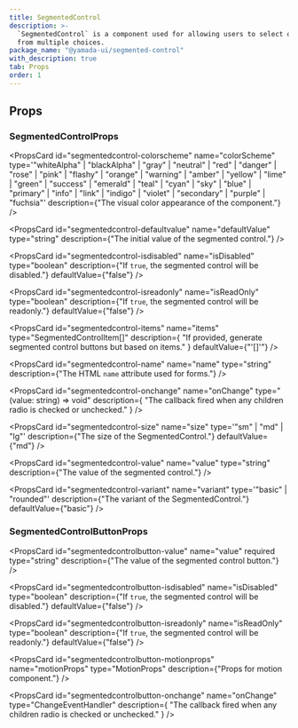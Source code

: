 ```yaml
---
title: SegmentedControl
description: >-
  `SegmentedControl` is a component used for allowing users to select one option
  from multiple choices.
package_name: "@yamada-ui/segmented-control"
with_description: true
tab: Props
order: 1
---
```


## Props

### SegmentedControlProps

<PropsCard id="segmentedcontrol-_accept" name="_accept" type="CSSUIObject" />

<PropsCard id="segmentedcontrol-_active" name="_active" type="CSSUIObject" />

<PropsCard id="segmentedcontrol-_after" name="_after" type="CSSUIObject" />

<PropsCard id="segmentedcontrol-_anylink" name="_anyLink" type="CSSUIObject" />

<PropsCard
  id="segmentedcontrol-_autofill"
  name="_autofill"
  type="CSSUIObject"
/>

<PropsCard
  id="segmentedcontrol-_backdrop"
  name="_backdrop"
  type="CSSUIObject"
/>

<PropsCard id="segmentedcontrol-_before" name="_before" type="CSSUIObject" />

<PropsCard id="segmentedcontrol-_between" name="_between" type="CSSUIObject" />

<PropsCard id="segmentedcontrol-_blank" name="_blank" type="CSSUIObject" />

<PropsCard id="segmentedcontrol-_checked" name="_checked" type="CSSUIObject" />

<PropsCard id="segmentedcontrol-_cue" name="_cue" type="CSSUIObject" />

<PropsCard
  id="segmentedcontrol-_cueregion"
  name="_cueRegion"
  type="CSSUIObject"
/>

<PropsCard id="segmentedcontrol-_dark" name="_dark" type="CSSUIObject" />

<PropsCard id="segmentedcontrol-_default" name="_default" type="CSSUIObject" />

<PropsCard
  id="segmentedcontrol-_disabled"
  name="_disabled"
  type="CSSUIObject"
/>

<PropsCard id="segmentedcontrol-_empty" name="_empty" type="CSSUIObject" />

<PropsCard id="segmentedcontrol-_enabled" name="_enabled" type="CSSUIObject" />

<PropsCard id="segmentedcontrol-_end" name="_end" type="CSSUIObject" />

<PropsCard id="segmentedcontrol-_even" name="_even" type="CSSUIObject" />

<PropsCard
  id="segmentedcontrol-_expanded"
  name="_expanded"
  type="CSSUIObject"
/>

<PropsCard
  id="segmentedcontrol-_fileselector"
  name="_fileSelector"
  type="CSSUIObject"
/>

<PropsCard id="segmentedcontrol-_filled" name="_filled" type="CSSUIObject" />

<PropsCard id="segmentedcontrol-_first" name="_first" type="CSSUIObject" />

<PropsCard
  id="segmentedcontrol-_firstletter"
  name="_firstLetter"
  type="CSSUIObject"
/>

<PropsCard
  id="segmentedcontrol-_firstline"
  name="_firstLine"
  type="CSSUIObject"
/>

<PropsCard id="segmentedcontrol-_focus" name="_focus" type="CSSUIObject" />

<PropsCard
  id="segmentedcontrol-_focusvisible"
  name="_focusVisible"
  type="CSSUIObject"
/>

<PropsCard
  id="segmentedcontrol-_focuswithin"
  name="_focusWithin"
  type="CSSUIObject"
/>

<PropsCard
  id="segmentedcontrol-_fullscreen"
  name="_fullScreen"
  type="CSSUIObject"
/>

<PropsCard id="segmentedcontrol-_grabbed" name="_grabbed" type="CSSUIObject" />

<PropsCard
  id="segmentedcontrol-_groupaccept"
  name="_groupAccept"
  type="CSSUIObject"
/>

<PropsCard
  id="segmentedcontrol-_groupactive"
  name="_groupActive"
  type="CSSUIObject"
/>

<PropsCard
  id="segmentedcontrol-_groupblank"
  name="_groupBlank"
  type="CSSUIObject"
/>

<PropsCard
  id="segmentedcontrol-_groupchecked"
  name="_groupChecked"
  type="CSSUIObject"
/>

<PropsCard
  id="segmentedcontrol-_groupdisabled"
  name="_groupDisabled"
  type="CSSUIObject"
/>

<PropsCard
  id="segmentedcontrol-_groupenabled"
  name="_groupEnabled"
  type="CSSUIObject"
/>

<PropsCard
  id="segmentedcontrol-_groupexpanded"
  name="_groupExpanded"
  type="CSSUIObject"
/>

<PropsCard
  id="segmentedcontrol-_groupfocus"
  name="_groupFocus"
  type="CSSUIObject"
/>

<PropsCard
  id="segmentedcontrol-_groupfocusvisible"
  name="_groupFocusVisible"
  type="CSSUIObject"
/>

<PropsCard
  id="segmentedcontrol-_groupfocuswithin"
  name="_groupFocusWithin"
  type="CSSUIObject"
/>

<PropsCard
  id="segmentedcontrol-_groupgrabbed"
  name="_groupGrabbed"
  type="CSSUIObject"
/>

<PropsCard
  id="segmentedcontrol-_grouphorizontal"
  name="_groupHorizontal"
  type="CSSUIObject"
/>

<PropsCard
  id="segmentedcontrol-_grouphover"
  name="_groupHover"
  type="CSSUIObject"
/>

<PropsCard
  id="segmentedcontrol-_groupidle"
  name="_groupIdle"
  type="CSSUIObject"
/>

<PropsCard
  id="segmentedcontrol-_groupinvalid"
  name="_groupInvalid"
  type="CSSUIObject"
/>

<PropsCard
  id="segmentedcontrol-_grouploaded"
  name="_groupLoaded"
  type="CSSUIObject"
/>

<PropsCard
  id="segmentedcontrol-_grouploading"
  name="_groupLoading"
  type="CSSUIObject"
/>

<PropsCard
  id="segmentedcontrol-_groupoptional"
  name="_groupOptional"
  type="CSSUIObject"
/>

<PropsCard
  id="segmentedcontrol-_groupplaceholdershown"
  name="_groupPlaceholderShown"
  type="CSSUIObject"
/>

<PropsCard
  id="segmentedcontrol-_grouppressed"
  name="_groupPressed"
  type="CSSUIObject"
/>

<PropsCard
  id="segmentedcontrol-_groupreadonly"
  name="_groupReadOnly"
  type="CSSUIObject"
/>

<PropsCard
  id="segmentedcontrol-_groupreadwrite"
  name="_groupReadWrite"
  type="CSSUIObject"
/>

<PropsCard
  id="segmentedcontrol-_groupreject"
  name="_groupReject"
  type="CSSUIObject"
/>

<PropsCard
  id="segmentedcontrol-_grouprequired"
  name="_groupRequired"
  type="CSSUIObject"
/>

<PropsCard
  id="segmentedcontrol-_groupselected"
  name="_groupSelected"
  type="CSSUIObject"
/>

<PropsCard
  id="segmentedcontrol-_groupuserinvalid"
  name="_groupUserInvalid"
  type="CSSUIObject"
/>

<PropsCard
  id="segmentedcontrol-_groupvalid"
  name="_groupValid"
  type="CSSUIObject"
/>

<PropsCard
  id="segmentedcontrol-_groupvertical"
  name="_groupVertical"
  type="CSSUIObject"
/>

<PropsCard id="segmentedcontrol-_hidden" name="_hidden" type="CSSUIObject" />

<PropsCard id="segmentedcontrol-_holiday" name="_holiday" type="CSSUIObject" />

<PropsCard
  id="segmentedcontrol-_horizontal"
  name="_horizontal"
  type="CSSUIObject"
/>

<PropsCard id="segmentedcontrol-_hover" name="_hover" type="CSSUIObject" />

<PropsCard id="segmentedcontrol-_idle" name="_idle" type="CSSUIObject" />

<PropsCard
  id="segmentedcontrol-_indeterminate"
  name="_indeterminate"
  type="CSSUIObject"
/>

<PropsCard id="segmentedcontrol-_inrange" name="_inRange" type="CSSUIObject" />

<PropsCard id="segmentedcontrol-_invalid" name="_invalid" type="CSSUIObject" />

<PropsCard id="segmentedcontrol-_last" name="_last" type="CSSUIObject" />

<PropsCard id="segmentedcontrol-_light" name="_light" type="CSSUIObject" />

<PropsCard id="segmentedcontrol-_link" name="_link" type="CSSUIObject" />

<PropsCard id="segmentedcontrol-_loaded" name="_loaded" type="CSSUIObject" />

<PropsCard id="segmentedcontrol-_loading" name="_loading" type="CSSUIObject" />

<PropsCard id="segmentedcontrol-_marker" name="_marker" type="CSSUIObject" />

<PropsCard
  id="segmentedcontrol-_mediadark"
  name="_mediaDark"
  type="CSSUIObject"
/>

<PropsCard
  id="segmentedcontrol-_medialight"
  name="_mediaLight"
  type="CSSUIObject"
/>

<PropsCard
  id="segmentedcontrol-_mediareducemotion"
  name="_mediaReduceMotion"
  type="CSSUIObject"
/>

<PropsCard id="segmentedcontrol-_modal" name="_modal" type="CSSUIObject" />

<PropsCard
  id="segmentedcontrol-_nativeactive"
  name="_nativeActive"
  type="CSSUIObject"
/>

<PropsCard
  id="segmentedcontrol-_nativechecked"
  name="_nativeChecked"
  type="CSSUIObject"
/>

<PropsCard
  id="segmentedcontrol-_nativedisabled"
  name="_nativeDisabled"
  type="CSSUIObject"
/>

<PropsCard
  id="segmentedcontrol-_nativefocus"
  name="_nativeFocus"
  type="CSSUIObject"
/>

<PropsCard
  id="segmentedcontrol-_nativefocusvisible"
  name="_nativeFocusVisible"
  type="CSSUIObject"
/>

<PropsCard
  id="segmentedcontrol-_nativefocuswithin"
  name="_nativeFocusWithin"
  type="CSSUIObject"
/>

<PropsCard
  id="segmentedcontrol-_nativehidden"
  name="_nativeHidden"
  type="CSSUIObject"
/>

<PropsCard
  id="segmentedcontrol-_nativehover"
  name="_nativeHover"
  type="CSSUIObject"
/>

<PropsCard
  id="segmentedcontrol-_nativereadonly"
  name="_nativeReadOnly"
  type="CSSUIObject"
/>

<PropsCard
  id="segmentedcontrol-_nativetarget"
  name="_nativeTarget"
  type="CSSUIObject"
/>

<PropsCard
  id="segmentedcontrol-_nativevalid"
  name="_nativeValid"
  type="CSSUIObject"
/>

<PropsCard
  id="segmentedcontrol-_notfirst"
  name="_notFirst"
  type="CSSUIObject"
/>

<PropsCard id="segmentedcontrol-_notlast" name="_notLast" type="CSSUIObject" />

<PropsCard
  id="segmentedcontrol-_nottarget"
  name="_notTarget"
  type="CSSUIObject"
/>

<PropsCard id="segmentedcontrol-_odd" name="_odd" type="CSSUIObject" />

<PropsCard id="segmentedcontrol-_only" name="_only" type="CSSUIObject" />

<PropsCard
  id="segmentedcontrol-_optional"
  name="_optional"
  type="CSSUIObject"
/>

<PropsCard
  id="segmentedcontrol-_outrange"
  name="_outRange"
  type="CSSUIObject"
/>

<PropsCard id="segmentedcontrol-_outside" name="_outside" type="CSSUIObject" />

<PropsCard id="segmentedcontrol-_paused" name="_paused" type="CSSUIObject" />

<PropsCard
  id="segmentedcontrol-_peeraccept"
  name="_peerAccept"
  type="CSSUIObject"
/>

<PropsCard
  id="segmentedcontrol-_peeractive"
  name="_peerActive"
  type="CSSUIObject"
/>

<PropsCard
  id="segmentedcontrol-_peerblank"
  name="_peerBlank"
  type="CSSUIObject"
/>

<PropsCard
  id="segmentedcontrol-_peerchecked"
  name="_peerChecked"
  type="CSSUIObject"
/>

<PropsCard
  id="segmentedcontrol-_peerdisabled"
  name="_peerDisabled"
  type="CSSUIObject"
/>

<PropsCard
  id="segmentedcontrol-_peerenabled"
  name="_peerEnabled"
  type="CSSUIObject"
/>

<PropsCard
  id="segmentedcontrol-_peerexpanded"
  name="_peerExpanded"
  type="CSSUIObject"
/>

<PropsCard
  id="segmentedcontrol-_peerfocus"
  name="_peerFocus"
  type="CSSUIObject"
/>

<PropsCard
  id="segmentedcontrol-_peerfocusvisible"
  name="_peerFocusVisible"
  type="CSSUIObject"
/>

<PropsCard
  id="segmentedcontrol-_peerfocuswithin"
  name="_peerFocusWithin"
  type="CSSUIObject"
/>

<PropsCard
  id="segmentedcontrol-_peergrabbed"
  name="_peerGrabbed"
  type="CSSUIObject"
/>

<PropsCard
  id="segmentedcontrol-_peerhorizontal"
  name="_peerHorizontal"
  type="CSSUIObject"
/>

<PropsCard
  id="segmentedcontrol-_peerhover"
  name="_peerHover"
  type="CSSUIObject"
/>

<PropsCard
  id="segmentedcontrol-_peeridle"
  name="_peerIdle"
  type="CSSUIObject"
/>

<PropsCard
  id="segmentedcontrol-_peerinvalid"
  name="_peerInvalid"
  type="CSSUIObject"
/>

<PropsCard
  id="segmentedcontrol-_peerloaded"
  name="_peerLoaded"
  type="CSSUIObject"
/>

<PropsCard
  id="segmentedcontrol-_peerloading"
  name="_peerLoading"
  type="CSSUIObject"
/>

<PropsCard
  id="segmentedcontrol-_peeroptional"
  name="_peerOptional"
  type="CSSUIObject"
/>

<PropsCard
  id="segmentedcontrol-_peerplaceholdershown"
  name="_peerPlaceholderShown"
  type="CSSUIObject"
/>

<PropsCard
  id="segmentedcontrol-_peerpressed"
  name="_peerPressed"
  type="CSSUIObject"
/>

<PropsCard
  id="segmentedcontrol-_peerreadonly"
  name="_peerReadOnly"
  type="CSSUIObject"
/>

<PropsCard
  id="segmentedcontrol-_peerreadwrite"
  name="_peerReadWrite"
  type="CSSUIObject"
/>

<PropsCard
  id="segmentedcontrol-_peerreject"
  name="_peerReject"
  type="CSSUIObject"
/>

<PropsCard
  id="segmentedcontrol-_peerrequired"
  name="_peerRequired"
  type="CSSUIObject"
/>

<PropsCard
  id="segmentedcontrol-_peerselected"
  name="_peerSelected"
  type="CSSUIObject"
/>

<PropsCard
  id="segmentedcontrol-_peeruserinvalid"
  name="_peerUserInvalid"
  type="CSSUIObject"
/>

<PropsCard
  id="segmentedcontrol-_peervalid"
  name="_peerValid"
  type="CSSUIObject"
/>

<PropsCard
  id="segmentedcontrol-_peervertical"
  name="_peerVertical"
  type="CSSUIObject"
/>

<PropsCard id="segmentedcontrol-_picture" name="_picture" type="CSSUIObject" />

<PropsCard
  id="segmentedcontrol-_placeholder"
  name="_placeholder"
  type="CSSUIObject"
/>

<PropsCard
  id="segmentedcontrol-_placeholdershown"
  name="_placeholderShown"
  type="CSSUIObject"
/>

<PropsCard id="segmentedcontrol-_playing" name="_playing" type="CSSUIObject" />

<PropsCard id="segmentedcontrol-_pressed" name="_pressed" type="CSSUIObject" />

<PropsCard id="segmentedcontrol-_print" name="_print" type="CSSUIObject" />

<PropsCard
  id="segmentedcontrol-_readonly"
  name="_readOnly"
  type="CSSUIObject"
/>

<PropsCard
  id="segmentedcontrol-_readwrite"
  name="_readWrite"
  type="CSSUIObject"
/>

<PropsCard id="segmentedcontrol-_reject" name="_reject" type="CSSUIObject" />

<PropsCard
  id="segmentedcontrol-_required"
  name="_required"
  type="CSSUIObject"
/>

<PropsCard id="segmentedcontrol-_ripple" name="_ripple" type="CSSUIObject" />

<PropsCard
  id="segmentedcontrol-_scrollbar"
  name="_scrollbar"
  type="CSSUIObject"
/>

<PropsCard
  id="segmentedcontrol-_scrollbarbutton"
  name="_scrollbarButton"
  type="CSSUIObject"
/>

<PropsCard
  id="segmentedcontrol-_scrollbarcorner"
  name="_scrollbarCorner"
  type="CSSUIObject"
/>

<PropsCard
  id="segmentedcontrol-_scrollbarthumb"
  name="_scrollbarThumb"
  type="CSSUIObject"
/>

<PropsCard
  id="segmentedcontrol-_scrollbartrack"
  name="_scrollbarTrack"
  type="CSSUIObject"
/>

<PropsCard
  id="segmentedcontrol-_scrollbartrackpiece"
  name="_scrollbarTrackPiece"
  type="CSSUIObject"
/>

<PropsCard
  id="segmentedcontrol-_selected"
  name="_selected"
  type="CSSUIObject"
/>

<PropsCard
  id="segmentedcontrol-_selection"
  name="_selection"
  type="CSSUIObject"
/>

<PropsCard id="segmentedcontrol-_start" name="_start" type="CSSUIObject" />

<PropsCard id="segmentedcontrol-_target" name="_target" type="CSSUIObject" />

<PropsCard id="segmentedcontrol-_today" name="_today" type="CSSUIObject" />

<PropsCard
  id="segmentedcontrol-_userinvalid"
  name="_userInvalid"
  type="CSSUIObject"
/>

<PropsCard id="segmentedcontrol-_valid" name="_valid" type="CSSUIObject" />

<PropsCard
  id="segmentedcontrol-_vertical"
  name="_vertical"
  type="CSSUIObject"
/>

<PropsCard id="segmentedcontrol-_visited" name="_visited" type="CSSUIObject" />

<PropsCard id="segmentedcontrol-_weekend" name="_weekend" type="CSSUIObject" />

<PropsCard
  id="segmentedcontrol-colorscheme"
  name="colorScheme"
  type='"whiteAlpha" | "blackAlpha" | "gray" | "neutral" | "red" | "danger" | "rose" | "pink" | "flashy" | "orange" | "warning" | "amber" | "yellow" | "lime" | "green" | "success" | "emerald" | "teal" | "cyan" | "sky" | "blue" | "primary" | "info" | "link" | "indigo" | "violet" | "secondary" | "purple" | "fuchsia"'
  description={"The visual color appearance of the component."}
/>

<PropsCard
  id="segmentedcontrol-defaultvalue"
  name="defaultValue"
  type="string"
  description={"The initial value of the segmented control."}
/>

<PropsCard
  id="segmentedcontrol-isdisabled"
  name="isDisabled"
  type="boolean"
  description={"If `true`, the segmented control will be disabled."}
  defaultValue={"false"}
/>

<PropsCard
  id="segmentedcontrol-isreadonly"
  name="isReadOnly"
  type="boolean"
  description={"If `true`, the segmented control will be readonly."}
  defaultValue={"false"}
/>

<PropsCard
  id="segmentedcontrol-items"
  name="items"
  type="SegmentedControlItem[]"
  description={
    "If provided, generate segmented control buttons but based on items."
  }
  defaultValue={"'[]'"}
/>

<PropsCard
  id="segmentedcontrol-name"
  name="name"
  type="string"
  description={"The HTML `name` attribute used for forms."}
/>

<PropsCard
  id="segmentedcontrol-onchange"
  name="onChange"
  type="(value: string) => void"
  description={
    "The callback fired when any children radio is checked or unchecked."
  }
/>

<PropsCard
  id="segmentedcontrol-size"
  name="size"
  type='"sm" | "md" | "lg"'
  description={"The size of the SegmentedControl."}
  defaultValue={"md"}
/>

<PropsCard
  id="segmentedcontrol-value"
  name="value"
  type="string"
  description={"The value of the segmented control."}
/>

<PropsCard
  id="segmentedcontrol-variant"
  name="variant"
  type='"basic" | "rounded"'
  description={"The variant of the SegmentedControl."}
  defaultValue={"basic"}
/>

### SegmentedControlButtonProps

<PropsCard
  id="segmentedcontrolbutton-value"
  name="value"
  required
  type="string"
  description={"The value of the segmented control button."}
/>

<PropsCard
  id="segmentedcontrolbutton-_accept"
  name="_accept"
  type="CSSUIObject"
/>

<PropsCard
  id="segmentedcontrolbutton-_active"
  name="_active"
  type="CSSUIObject"
/>

<PropsCard
  id="segmentedcontrolbutton-_after"
  name="_after"
  type="CSSUIObject"
/>

<PropsCard
  id="segmentedcontrolbutton-_anylink"
  name="_anyLink"
  type="CSSUIObject"
/>

<PropsCard
  id="segmentedcontrolbutton-_autofill"
  name="_autofill"
  type="CSSUIObject"
/>

<PropsCard
  id="segmentedcontrolbutton-_backdrop"
  name="_backdrop"
  type="CSSUIObject"
/>

<PropsCard
  id="segmentedcontrolbutton-_before"
  name="_before"
  type="CSSUIObject"
/>

<PropsCard
  id="segmentedcontrolbutton-_between"
  name="_between"
  type="CSSUIObject"
/>

<PropsCard
  id="segmentedcontrolbutton-_blank"
  name="_blank"
  type="CSSUIObject"
/>

<PropsCard
  id="segmentedcontrolbutton-_checked"
  name="_checked"
  type="CSSUIObject"
/>

<PropsCard id="segmentedcontrolbutton-_cue" name="_cue" type="CSSUIObject" />

<PropsCard
  id="segmentedcontrolbutton-_cueregion"
  name="_cueRegion"
  type="CSSUIObject"
/>

<PropsCard id="segmentedcontrolbutton-_dark" name="_dark" type="CSSUIObject" />

<PropsCard
  id="segmentedcontrolbutton-_default"
  name="_default"
  type="CSSUIObject"
/>

<PropsCard
  id="segmentedcontrolbutton-_disabled"
  name="_disabled"
  type="CSSUIObject"
/>

<PropsCard
  id="segmentedcontrolbutton-_empty"
  name="_empty"
  type="CSSUIObject"
/>

<PropsCard
  id="segmentedcontrolbutton-_enabled"
  name="_enabled"
  type="CSSUIObject"
/>

<PropsCard id="segmentedcontrolbutton-_end" name="_end" type="CSSUIObject" />

<PropsCard id="segmentedcontrolbutton-_even" name="_even" type="CSSUIObject" />

<PropsCard
  id="segmentedcontrolbutton-_expanded"
  name="_expanded"
  type="CSSUIObject"
/>

<PropsCard
  id="segmentedcontrolbutton-_fileselector"
  name="_fileSelector"
  type="CSSUIObject"
/>

<PropsCard
  id="segmentedcontrolbutton-_filled"
  name="_filled"
  type="CSSUIObject"
/>

<PropsCard
  id="segmentedcontrolbutton-_first"
  name="_first"
  type="CSSUIObject"
/>

<PropsCard
  id="segmentedcontrolbutton-_firstletter"
  name="_firstLetter"
  type="CSSUIObject"
/>

<PropsCard
  id="segmentedcontrolbutton-_firstline"
  name="_firstLine"
  type="CSSUIObject"
/>

<PropsCard
  id="segmentedcontrolbutton-_focus"
  name="_focus"
  type="CSSUIObject"
/>

<PropsCard
  id="segmentedcontrolbutton-_focusvisible"
  name="_focusVisible"
  type="CSSUIObject"
/>

<PropsCard
  id="segmentedcontrolbutton-_focuswithin"
  name="_focusWithin"
  type="CSSUIObject"
/>

<PropsCard
  id="segmentedcontrolbutton-_fullscreen"
  name="_fullScreen"
  type="CSSUIObject"
/>

<PropsCard
  id="segmentedcontrolbutton-_grabbed"
  name="_grabbed"
  type="CSSUIObject"
/>

<PropsCard
  id="segmentedcontrolbutton-_groupaccept"
  name="_groupAccept"
  type="CSSUIObject"
/>

<PropsCard
  id="segmentedcontrolbutton-_groupactive"
  name="_groupActive"
  type="CSSUIObject"
/>

<PropsCard
  id="segmentedcontrolbutton-_groupblank"
  name="_groupBlank"
  type="CSSUIObject"
/>

<PropsCard
  id="segmentedcontrolbutton-_groupchecked"
  name="_groupChecked"
  type="CSSUIObject"
/>

<PropsCard
  id="segmentedcontrolbutton-_groupdisabled"
  name="_groupDisabled"
  type="CSSUIObject"
/>

<PropsCard
  id="segmentedcontrolbutton-_groupenabled"
  name="_groupEnabled"
  type="CSSUIObject"
/>

<PropsCard
  id="segmentedcontrolbutton-_groupexpanded"
  name="_groupExpanded"
  type="CSSUIObject"
/>

<PropsCard
  id="segmentedcontrolbutton-_groupfocus"
  name="_groupFocus"
  type="CSSUIObject"
/>

<PropsCard
  id="segmentedcontrolbutton-_groupfocusvisible"
  name="_groupFocusVisible"
  type="CSSUIObject"
/>

<PropsCard
  id="segmentedcontrolbutton-_groupfocuswithin"
  name="_groupFocusWithin"
  type="CSSUIObject"
/>

<PropsCard
  id="segmentedcontrolbutton-_groupgrabbed"
  name="_groupGrabbed"
  type="CSSUIObject"
/>

<PropsCard
  id="segmentedcontrolbutton-_grouphorizontal"
  name="_groupHorizontal"
  type="CSSUIObject"
/>

<PropsCard
  id="segmentedcontrolbutton-_grouphover"
  name="_groupHover"
  type="CSSUIObject"
/>

<PropsCard
  id="segmentedcontrolbutton-_groupidle"
  name="_groupIdle"
  type="CSSUIObject"
/>

<PropsCard
  id="segmentedcontrolbutton-_groupinvalid"
  name="_groupInvalid"
  type="CSSUIObject"
/>

<PropsCard
  id="segmentedcontrolbutton-_grouploaded"
  name="_groupLoaded"
  type="CSSUIObject"
/>

<PropsCard
  id="segmentedcontrolbutton-_grouploading"
  name="_groupLoading"
  type="CSSUIObject"
/>

<PropsCard
  id="segmentedcontrolbutton-_groupoptional"
  name="_groupOptional"
  type="CSSUIObject"
/>

<PropsCard
  id="segmentedcontrolbutton-_groupplaceholdershown"
  name="_groupPlaceholderShown"
  type="CSSUIObject"
/>

<PropsCard
  id="segmentedcontrolbutton-_grouppressed"
  name="_groupPressed"
  type="CSSUIObject"
/>

<PropsCard
  id="segmentedcontrolbutton-_groupreadonly"
  name="_groupReadOnly"
  type="CSSUIObject"
/>

<PropsCard
  id="segmentedcontrolbutton-_groupreadwrite"
  name="_groupReadWrite"
  type="CSSUIObject"
/>

<PropsCard
  id="segmentedcontrolbutton-_groupreject"
  name="_groupReject"
  type="CSSUIObject"
/>

<PropsCard
  id="segmentedcontrolbutton-_grouprequired"
  name="_groupRequired"
  type="CSSUIObject"
/>

<PropsCard
  id="segmentedcontrolbutton-_groupselected"
  name="_groupSelected"
  type="CSSUIObject"
/>

<PropsCard
  id="segmentedcontrolbutton-_groupuserinvalid"
  name="_groupUserInvalid"
  type="CSSUIObject"
/>

<PropsCard
  id="segmentedcontrolbutton-_groupvalid"
  name="_groupValid"
  type="CSSUIObject"
/>

<PropsCard
  id="segmentedcontrolbutton-_groupvertical"
  name="_groupVertical"
  type="CSSUIObject"
/>

<PropsCard
  id="segmentedcontrolbutton-_hidden"
  name="_hidden"
  type="CSSUIObject"
/>

<PropsCard
  id="segmentedcontrolbutton-_holiday"
  name="_holiday"
  type="CSSUIObject"
/>

<PropsCard
  id="segmentedcontrolbutton-_horizontal"
  name="_horizontal"
  type="CSSUIObject"
/>

<PropsCard
  id="segmentedcontrolbutton-_hover"
  name="_hover"
  type="CSSUIObject"
/>

<PropsCard id="segmentedcontrolbutton-_idle" name="_idle" type="CSSUIObject" />

<PropsCard
  id="segmentedcontrolbutton-_indeterminate"
  name="_indeterminate"
  type="CSSUIObject"
/>

<PropsCard
  id="segmentedcontrolbutton-_inrange"
  name="_inRange"
  type="CSSUIObject"
/>

<PropsCard
  id="segmentedcontrolbutton-_invalid"
  name="_invalid"
  type="CSSUIObject"
/>

<PropsCard id="segmentedcontrolbutton-_last" name="_last" type="CSSUIObject" />

<PropsCard
  id="segmentedcontrolbutton-_light"
  name="_light"
  type="CSSUIObject"
/>

<PropsCard id="segmentedcontrolbutton-_link" name="_link" type="CSSUIObject" />

<PropsCard
  id="segmentedcontrolbutton-_loaded"
  name="_loaded"
  type="CSSUIObject"
/>

<PropsCard
  id="segmentedcontrolbutton-_loading"
  name="_loading"
  type="CSSUIObject"
/>

<PropsCard
  id="segmentedcontrolbutton-_marker"
  name="_marker"
  type="CSSUIObject"
/>

<PropsCard
  id="segmentedcontrolbutton-_mediadark"
  name="_mediaDark"
  type="CSSUIObject"
/>

<PropsCard
  id="segmentedcontrolbutton-_medialight"
  name="_mediaLight"
  type="CSSUIObject"
/>

<PropsCard
  id="segmentedcontrolbutton-_mediareducemotion"
  name="_mediaReduceMotion"
  type="CSSUIObject"
/>

<PropsCard
  id="segmentedcontrolbutton-_modal"
  name="_modal"
  type="CSSUIObject"
/>

<PropsCard
  id="segmentedcontrolbutton-_nativeactive"
  name="_nativeActive"
  type="CSSUIObject"
/>

<PropsCard
  id="segmentedcontrolbutton-_nativechecked"
  name="_nativeChecked"
  type="CSSUIObject"
/>

<PropsCard
  id="segmentedcontrolbutton-_nativedisabled"
  name="_nativeDisabled"
  type="CSSUIObject"
/>

<PropsCard
  id="segmentedcontrolbutton-_nativefocus"
  name="_nativeFocus"
  type="CSSUIObject"
/>

<PropsCard
  id="segmentedcontrolbutton-_nativefocusvisible"
  name="_nativeFocusVisible"
  type="CSSUIObject"
/>

<PropsCard
  id="segmentedcontrolbutton-_nativefocuswithin"
  name="_nativeFocusWithin"
  type="CSSUIObject"
/>

<PropsCard
  id="segmentedcontrolbutton-_nativehidden"
  name="_nativeHidden"
  type="CSSUIObject"
/>

<PropsCard
  id="segmentedcontrolbutton-_nativehover"
  name="_nativeHover"
  type="CSSUIObject"
/>

<PropsCard
  id="segmentedcontrolbutton-_nativereadonly"
  name="_nativeReadOnly"
  type="CSSUIObject"
/>

<PropsCard
  id="segmentedcontrolbutton-_nativetarget"
  name="_nativeTarget"
  type="CSSUIObject"
/>

<PropsCard
  id="segmentedcontrolbutton-_nativevalid"
  name="_nativeValid"
  type="CSSUIObject"
/>

<PropsCard
  id="segmentedcontrolbutton-_notfirst"
  name="_notFirst"
  type="CSSUIObject"
/>

<PropsCard
  id="segmentedcontrolbutton-_notlast"
  name="_notLast"
  type="CSSUIObject"
/>

<PropsCard
  id="segmentedcontrolbutton-_nottarget"
  name="_notTarget"
  type="CSSUIObject"
/>

<PropsCard id="segmentedcontrolbutton-_odd" name="_odd" type="CSSUIObject" />

<PropsCard id="segmentedcontrolbutton-_only" name="_only" type="CSSUIObject" />

<PropsCard
  id="segmentedcontrolbutton-_optional"
  name="_optional"
  type="CSSUIObject"
/>

<PropsCard
  id="segmentedcontrolbutton-_outrange"
  name="_outRange"
  type="CSSUIObject"
/>

<PropsCard
  id="segmentedcontrolbutton-_outside"
  name="_outside"
  type="CSSUIObject"
/>

<PropsCard
  id="segmentedcontrolbutton-_paused"
  name="_paused"
  type="CSSUIObject"
/>

<PropsCard
  id="segmentedcontrolbutton-_peeraccept"
  name="_peerAccept"
  type="CSSUIObject"
/>

<PropsCard
  id="segmentedcontrolbutton-_peeractive"
  name="_peerActive"
  type="CSSUIObject"
/>

<PropsCard
  id="segmentedcontrolbutton-_peerblank"
  name="_peerBlank"
  type="CSSUIObject"
/>

<PropsCard
  id="segmentedcontrolbutton-_peerchecked"
  name="_peerChecked"
  type="CSSUIObject"
/>

<PropsCard
  id="segmentedcontrolbutton-_peerdisabled"
  name="_peerDisabled"
  type="CSSUIObject"
/>

<PropsCard
  id="segmentedcontrolbutton-_peerenabled"
  name="_peerEnabled"
  type="CSSUIObject"
/>

<PropsCard
  id="segmentedcontrolbutton-_peerexpanded"
  name="_peerExpanded"
  type="CSSUIObject"
/>

<PropsCard
  id="segmentedcontrolbutton-_peerfocus"
  name="_peerFocus"
  type="CSSUIObject"
/>

<PropsCard
  id="segmentedcontrolbutton-_peerfocusvisible"
  name="_peerFocusVisible"
  type="CSSUIObject"
/>

<PropsCard
  id="segmentedcontrolbutton-_peerfocuswithin"
  name="_peerFocusWithin"
  type="CSSUIObject"
/>

<PropsCard
  id="segmentedcontrolbutton-_peergrabbed"
  name="_peerGrabbed"
  type="CSSUIObject"
/>

<PropsCard
  id="segmentedcontrolbutton-_peerhorizontal"
  name="_peerHorizontal"
  type="CSSUIObject"
/>

<PropsCard
  id="segmentedcontrolbutton-_peerhover"
  name="_peerHover"
  type="CSSUIObject"
/>

<PropsCard
  id="segmentedcontrolbutton-_peeridle"
  name="_peerIdle"
  type="CSSUIObject"
/>

<PropsCard
  id="segmentedcontrolbutton-_peerinvalid"
  name="_peerInvalid"
  type="CSSUIObject"
/>

<PropsCard
  id="segmentedcontrolbutton-_peerloaded"
  name="_peerLoaded"
  type="CSSUIObject"
/>

<PropsCard
  id="segmentedcontrolbutton-_peerloading"
  name="_peerLoading"
  type="CSSUIObject"
/>

<PropsCard
  id="segmentedcontrolbutton-_peeroptional"
  name="_peerOptional"
  type="CSSUIObject"
/>

<PropsCard
  id="segmentedcontrolbutton-_peerplaceholdershown"
  name="_peerPlaceholderShown"
  type="CSSUIObject"
/>

<PropsCard
  id="segmentedcontrolbutton-_peerpressed"
  name="_peerPressed"
  type="CSSUIObject"
/>

<PropsCard
  id="segmentedcontrolbutton-_peerreadonly"
  name="_peerReadOnly"
  type="CSSUIObject"
/>

<PropsCard
  id="segmentedcontrolbutton-_peerreadwrite"
  name="_peerReadWrite"
  type="CSSUIObject"
/>

<PropsCard
  id="segmentedcontrolbutton-_peerreject"
  name="_peerReject"
  type="CSSUIObject"
/>

<PropsCard
  id="segmentedcontrolbutton-_peerrequired"
  name="_peerRequired"
  type="CSSUIObject"
/>

<PropsCard
  id="segmentedcontrolbutton-_peerselected"
  name="_peerSelected"
  type="CSSUIObject"
/>

<PropsCard
  id="segmentedcontrolbutton-_peeruserinvalid"
  name="_peerUserInvalid"
  type="CSSUIObject"
/>

<PropsCard
  id="segmentedcontrolbutton-_peervalid"
  name="_peerValid"
  type="CSSUIObject"
/>

<PropsCard
  id="segmentedcontrolbutton-_peervertical"
  name="_peerVertical"
  type="CSSUIObject"
/>

<PropsCard
  id="segmentedcontrolbutton-_picture"
  name="_picture"
  type="CSSUIObject"
/>

<PropsCard
  id="segmentedcontrolbutton-_placeholder"
  name="_placeholder"
  type="CSSUIObject"
/>

<PropsCard
  id="segmentedcontrolbutton-_placeholdershown"
  name="_placeholderShown"
  type="CSSUIObject"
/>

<PropsCard
  id="segmentedcontrolbutton-_playing"
  name="_playing"
  type="CSSUIObject"
/>

<PropsCard
  id="segmentedcontrolbutton-_pressed"
  name="_pressed"
  type="CSSUIObject"
/>

<PropsCard
  id="segmentedcontrolbutton-_print"
  name="_print"
  type="CSSUIObject"
/>

<PropsCard
  id="segmentedcontrolbutton-_readonly"
  name="_readOnly"
  type="CSSUIObject"
/>

<PropsCard
  id="segmentedcontrolbutton-_readwrite"
  name="_readWrite"
  type="CSSUIObject"
/>

<PropsCard
  id="segmentedcontrolbutton-_reject"
  name="_reject"
  type="CSSUIObject"
/>

<PropsCard
  id="segmentedcontrolbutton-_required"
  name="_required"
  type="CSSUIObject"
/>

<PropsCard
  id="segmentedcontrolbutton-_ripple"
  name="_ripple"
  type="CSSUIObject"
/>

<PropsCard
  id="segmentedcontrolbutton-_scrollbar"
  name="_scrollbar"
  type="CSSUIObject"
/>

<PropsCard
  id="segmentedcontrolbutton-_scrollbarbutton"
  name="_scrollbarButton"
  type="CSSUIObject"
/>

<PropsCard
  id="segmentedcontrolbutton-_scrollbarcorner"
  name="_scrollbarCorner"
  type="CSSUIObject"
/>

<PropsCard
  id="segmentedcontrolbutton-_scrollbarthumb"
  name="_scrollbarThumb"
  type="CSSUIObject"
/>

<PropsCard
  id="segmentedcontrolbutton-_scrollbartrack"
  name="_scrollbarTrack"
  type="CSSUIObject"
/>

<PropsCard
  id="segmentedcontrolbutton-_scrollbartrackpiece"
  name="_scrollbarTrackPiece"
  type="CSSUIObject"
/>

<PropsCard
  id="segmentedcontrolbutton-_selected"
  name="_selected"
  type="CSSUIObject"
/>

<PropsCard
  id="segmentedcontrolbutton-_selection"
  name="_selection"
  type="CSSUIObject"
/>

<PropsCard
  id="segmentedcontrolbutton-_start"
  name="_start"
  type="CSSUIObject"
/>

<PropsCard
  id="segmentedcontrolbutton-_target"
  name="_target"
  type="CSSUIObject"
/>

<PropsCard
  id="segmentedcontrolbutton-_today"
  name="_today"
  type="CSSUIObject"
/>

<PropsCard
  id="segmentedcontrolbutton-_userinvalid"
  name="_userInvalid"
  type="CSSUIObject"
/>

<PropsCard
  id="segmentedcontrolbutton-_valid"
  name="_valid"
  type="CSSUIObject"
/>

<PropsCard
  id="segmentedcontrolbutton-_vertical"
  name="_vertical"
  type="CSSUIObject"
/>

<PropsCard
  id="segmentedcontrolbutton-_visited"
  name="_visited"
  type="CSSUIObject"
/>

<PropsCard
  id="segmentedcontrolbutton-_weekend"
  name="_weekend"
  type="CSSUIObject"
/>

<PropsCard
  id="segmentedcontrolbutton-isdisabled"
  name="isDisabled"
  type="boolean"
  description={"If `true`, the segmented control will be disabled."}
  defaultValue={"false"}
/>

<PropsCard
  id="segmentedcontrolbutton-isreadonly"
  name="isReadOnly"
  type="boolean"
  description={"If `true`, the segmented control will be readonly."}
  defaultValue={"false"}
/>

<PropsCard
  id="segmentedcontrolbutton-motionprops"
  name="motionProps"
  type="MotionProps"
  description={"Props for motion component."}
/>

<PropsCard
  id="segmentedcontrolbutton-onchange"
  name="onChange"
  type="ChangeEventHandler<HTMLInputElement>"
  description={
    "The callback fired when any children radio is checked or unchecked."
  }
/>
